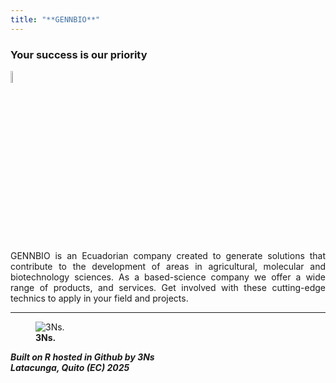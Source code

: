 ```yaml
---
title: "**GENNBIO**"
---
```



### Your success is our priority 


![](C:\Users\Usuario1\Desktop\GENNBIO.github.io\Loading_NN.gif){width=7%}


<style>
body {text-align: justify}
</style>
GENNBIO is an Ecuadorian company created to generate solutions that contribute to the development of areas in agricultural, molecular and biotechnology sciences. As a based-science company we offer a wide range of products, and services. Get involved with these cutting-edge technics to apply in your field and projects.

___


![**3Ns.**](C:\Users\Usuario1\Desktop\GENNBIO.github.io\PCM_NN.jpg)



***Built on R hosted in Github by 3Ns***
<br>
***Latacunga, Quito (EC) 2025***
